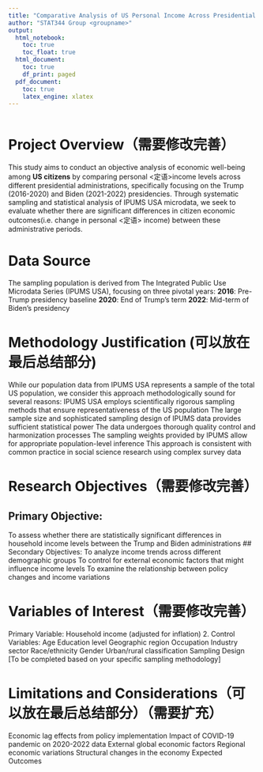 ```yaml
---
title: "Comparative Analysis of US Personal Income Across Presidential Terms: A Sample Survey Study"
author: "STAT344 Group <groupname>"
output:
  html_notebook:
    toc: true
    toc_float: true
  html_document:
    toc: true
    df_print: paged
  pdf_document:
    toc: true
    latex_engine: xlatex
---
```



```r
```


# Project Overview（需要修改完善）
This study aims to conduct an objective analysis of economic well-being among **US citizens** by comparing personal <定语>income levels across different presidential administrations, specifically focusing on the Trump (2016-2020) and Biden (2021-2022) presidencies. Through systematic sampling and statistical analysis of IPUMS USA microdata, we seek to evaluate whether there are significant differences in citizen economic outcomes(i.e. change in personal <定语> income) between these administrative periods.

# Data Source
The sampling population is derived from The Integrated Public Use Microdata Series (IPUMS USA), focusing on three pivotal years:
**2016**: Pre-Trump presidency baseline
**2020**: End of Trump's term
**2022**: Mid-term of Biden's presidency

# Methodology Justification (可以放在最后总结部分)
While our population data from IPUMS USA represents a sample of the total US population, we consider this approach methodologically sound for several reasons:
IPUMS USA employs scientifically rigorous sampling methods that ensure representativeness of the US population
The large sample size and sophisticated sampling design of IPUMS data provides sufficient statistical power
The data undergoes thorough quality control and harmonization processes
The sampling weights provided by IPUMS allow for appropriate population-level inference
This approach is consistent with common practice in social science research using complex survey data

# Research Objectives（需要修改完善）
## Primary Objective:
To assess whether there are statistically significant differences in household income levels between the Trump and Biden administrations
## Secondary Objectives:
To analyze income trends across different demographic groups
To control for external economic factors that might influence income levels
To examine the relationship between policy changes and income variations


# Variables of Interest（需要修改完善）
Primary Variable:
Household income (adjusted for inflation)
2. Control Variables:
Age
Education level
Geographic region
Occupation
Industry sector
Race/ethnicity
Gender
Urban/rural classification
Sampling Design
[To be completed based on your specific sampling methodology]




# Limitations and Considerations（可以放在最后总结部分）（需要扩充）
Economic lag effects from policy implementation
Impact of COVID-19 pandemic on 2020-2022 data
External global economic factors
Regional economic variations
Structural changes in the economy
Expected Outcomes


